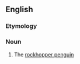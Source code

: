 ==English==

===Etymology===
{{compound|en|rock|hopper}}

===Noun===
{{en-noun}}

# The [[rockhopper penguin]]